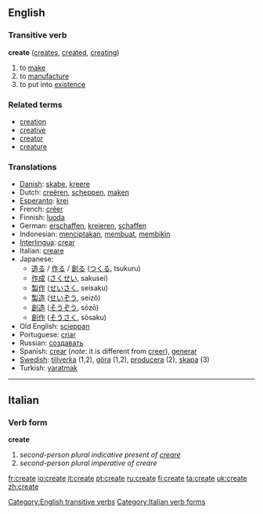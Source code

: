 ==English==

===Transitive verb===
'''create'''  ([[creates]], [[created]], [[creating]])
# to [[make]]
# to [[manufacture]]
# to put into [[existence]]

===Related terms===
*[[creation]]
*[[creative]]
*[[creator]]
*[[creature]]

===Translations===
*[[w:Danish language|Danish]]: [[skabe]], [[kreere]]
*Dutch: [[creëren]], [[scheppen]], [[maken]]
*[[Esperanto]]: [[krei]]
*French: [[créer]]
*Finnish: [[luoda]]
*German: [[erschaffen]], [[kreieren]], [[schaffen]]
*Indonesian: [[cipta|menciptakan]], [[buat|membuat]], [[bikin|membikin]]
*[[Interlingua]]: [[crear]]
*Italian: [[creare]]
*Japanese:
** [[造る]] / [[作る]] / [[創る]] ([[つくる]], tsukuru)
** [[作成]] ([[さくせい]], sakusei)
** [[製作]] ([[せいさく]], seisaku)
** [[製造]] ([[せいぞう]], seizō)
** [[創造]] ([[そうぞう]], sōzō)
** [[創作]] ([[そうさく]], sōsaku)
*Old English: [[scieppan]]
*Portuguese: [[criar]]
*Russian: [[создавать]]
*Spanish: [[crear]] (''note'': it is different from [[creer]]), [[generar]]
*[[w:Swedish language|Swedish]]: [[tillverka]] (1,2), [[göra]] (1,2), [[producera]] (2), [[skapa]] (3)
*Turkish: [[yaratmak]]
[[Category:English transitive verbs]]
----

==Italian==
===Verb form===
'''create'''

# ''second-person plural indicative present of [[creare]]''
# ''second-person plural imperative of creare''
[[Category:Italian verb forms]]

[[fr:create]]
[[io:create]]
[[it:create]]
[[pt:create]]
[[ru:create]]
[[fi:create]]
[[ta:create]]
[[uk:create]]
[[zh:create]]
